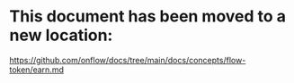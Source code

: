 # This document has been moved to a new location:

https://github.com/onflow/docs/tree/main/docs/concepts/flow-token/earn.md
